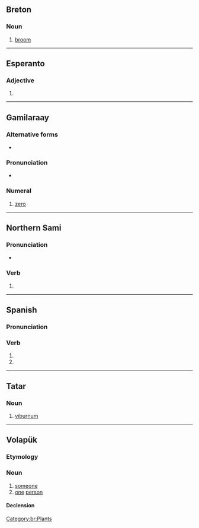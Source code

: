 {{also|Balan|bălan|Bălan|Ba Lan|bɑlɑŋ}}
==Breton==

===Noun===
{{br-noun|is=c|s=balanenn}}

# [[broom]] {{qualifier|genus {{m|mul|Genista}}}}

[[Category:br:Plants]]

----

==Esperanto==

===Adjective===
{{eo-head}}

# {{eo-form of|bal|an}}

----

==Gamilaraay==

===Alternative forms===
* {{l|kld|0}}

===Pronunciation===
* {{IPA|kld|/balan/}}

===Numeral===
{{head|kld|numeral}}

# [[zero]]

----

==Northern Sami==

===Pronunciation===
* {{se-IPA}}

===Verb===
{{head|se|verb form}}

# {{inflection of|se|ballat||1|s|pres|indc}}

----

==Spanish==

===Pronunciation===
{{es-IPA}}

===Verb===
{{head|es|verb form}}

# {{es-verb form of|ending=ar|mood=indicative|tense=present|pers=2|formal=yes|number=plural|balar}}
# {{es-verb form of|ending=ar|mood=indicative|tense=present|pers=3|number=plural|balar}}

----

==Tatar==

===Noun===
{{head|tt|noun}}

# [[viburnum]]

----

==Volapük==

===Etymology===
{{suffix|vo|bal|an}}

===Noun===
{{vo-noun}}

# [[someone]]
# [[one]] [[person]]

====Declension====
{{vo-decl-noun}}